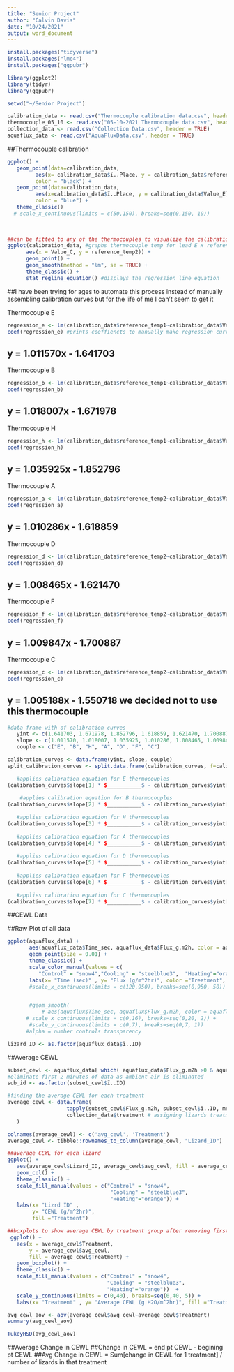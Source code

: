 ---
title: "Senior Project"
author: "Calvin Davis"
date: "10/24/2021"
output: word_document
---
```{r}
install.packages("tidyverse")
install.packages("lme4")
install.packages("ggpubr")

```

```{r}
library(ggplot2)
library(tidyr)
library(ggpubr)

setwd("~/Senior Project")
```




```{r}
calibration_data <- read.csv("Thermocouple calibration data.csv", header = TRUE)
thermocouple_05_10 <- read.csv("05-10-2021 Thermocouple data.csv", header = TRUE)
collection_data <- read.csv("Collection Data.csv", header = TRUE)
aquaflux_data <- read.csv("AquaFluxData.csv", header = TRUE)

```

##Thermocouple calibration
```{r}
ggplot() +
   geom_point(data=calibration_data, 
         aes(x= calibration_data$ï..Place, y = calibration_data$reference_temp1), 
         color = "black") +
   geom_point(data=calibration_data, 
         aes(x=calibration_data$ï..Place, y = calibration_data$Value_E), 
         color = "blue") +
   theme_classic() 
  # scale_x_continuous(limits = c(50,150), breaks=seq(0,150, 10)) 
   
   
```

```{r}
##can be fitted to any of the thermocouples to visualize the calibration curve
ggplot(calibration_data, #graphs thermocouple temp for lead E x reference thermometer temp
      aes(x = Value_C, y = reference_temp2)) +
      geom_point() +
      geom_smooth(method = "lm", se = TRUE) +
      theme_classic() +
      stat_regline_equation() #displays the regression line equation

```
##I have been trying for ages to automate this process instead of manually assembling calibration curves but for the life of me I can't seem to get it

Thermocouple E
```{r}
regression_e <- lm(calibration_data$reference_temp1~calibration_data$Value_E) #calculate regression curve
coef(regression_e) #prints coeffiencts to manually make regression curve
```
## y =  1.011570x - 1.641703


Thermocouple B
```{r}
regression_b <- lm(calibration_data$reference_temp1~calibration_data$Value_B)
coef(regression_b)
```
## y = 1.018007x - 1.671978

Thermocouple H
```{r}
regression_h <- lm(calibration_data$reference_temp1~calibration_data$Value_H)
coef(regression_h)
```
## y =  1.035925x - 1.852796

Thermocouple A
```{r}
regression_a <- lm(calibration_data$reference_temp2~calibration_data$Value_A)
coef(regression_a)
```
## y = 1.010286x - 1.618859

Thermocouple D
```{r}
regression_d <- lm(calibration_data$reference_temp2~calibration_data$Value_D)
coef(regression_d)
```
## y = 1.008465x - 1.621470

Thermocouple F
```{r}
regression_f <- lm(calibration_data$reference_temp2~calibration_data$Value_F)
coef(regression_f)
```
## y = 1.009847x - 1.700887

Thermocouple C
```{r}
regression_c <- lm(calibration_data$reference_temp2~calibration_data$Value_C)
coef(regression_c)
```
## y = 1.005188x - 1.550718     we decided not to use this thermocouple


```{r}
#data frame with of calibration curves
   yint <- c(1.641703, 1.671978, 1.852796, 1.618859, 1.621470, 1.700887, 1.550718)
   slope <- c(1.011570, 1.018007, 1.035925, 1.010286, 1.008465, 1.009847, 1.005188)
   couple <- c("E", "B", "H", "A", "D", "F", "C")

calibration_curves <- data.frame(yint, slope, couple)
split_calibration_curves <- split.data.frame(calibration_curves, f=calibration_curves$couple)

```


```{r}
   #applies calibration equation for E thermocouples
(calibration_curves$slope[1] * $___________$ - calibration_curves$yint[1]
 
    #applies calibration equation for B thermocouples
(calibration_curves$slope[2] * $___________$ - calibration_curves$yint[2]

   #applies calibration equation for H thermocouples
(calibration_curves$slope[3] * $___________$ - calibration_curves$yint[3]
   
   #applies calibration equation for A thermocouples
(calibration_curves$slope[4] * $___________$ - calibration_curves$yint[4]
   
   #applies calibration equation for D thermocouples
(calibration_curves$slope[5] * $___________$ - calibration_curves$yint[5]
   
   #applies calibration equation for F thermocouples
(calibration_curves$slope[6] * $___________$ - calibration_curves$yint[6]
   
   #applies calibration equation for C thermocouples
(calibration_curves$slope[7] * $___________$ - calibration_curves$yint[7]

```



##CEWL Data


##Raw Plot of all data
```{r}
ggplot(aquaflux_data) +
       aes(aquaflux_data$Time_sec, aquaflux_data$Flux_g.m2h, color = aquaflux_data$Treatment) +
       geom_point(size = 0.01) +
       theme_classic() +
       scale_color_manual(values = c(
          "Control" = "snow4","Cooling" = "steelblue3",  "Heating"="orange")) +
       labs(x= "Time (sec)" , y= "Flux (g/m^2hr)", color ="Treatment", se = FALSE) 
       #scale_x_continuous(limits = c(120,950), breaks=seq(0,950, 50)) 


       #geom_smooth( 
           # aes(aquaflux$Time_sec, aquaflux$Flux_g.m2h, color = aquaflux$Treatment, method = "lm")) 
      # scale_x_continuous(limits = c(0,16), breaks=seq(0,20, 2)) +
       #scale_y_continuous(limits = c(0,7), breaks=seq(0,7, 1))
      #alpha = number controls transparency
```

```{r}
lizard_ID <- as.factor(aquaflux_data$ï..ID)
```


##Average CEWL
```{r}
subset_cewl <- aquaflux_data[ which( aquaflux_data$Flux_g.m2h >0 & aquaflux_data$Time_sec >120),]
#eliminate first 2 minutes of data as ambient air is eliminated
sub_id <- as.factor(subset_cewl$ï..ID)

```

```{r}
#finding the average CEWL for each treatment
average_cewl <- data.frame(
                   tapply(subset_cewl$Flux_g.m2h, subset_cewl$ï..ID, mean), #average CEWL/ lizard
                   collection_data$treatment # assigning lizards treatment
   )

colnames(average_cewl) <- c('avg_cewl', 'Treatment')
average_cewl <- tibble::rownames_to_column(average_cewl, "Lizard_ID")
```

```{r}
##average CEWL for each lizard
ggplot() +
   aes(average_cewl$Lizard_ID, average_cewl$avg_cewl, fill = average_cewl$Treatment) +
   geom_col() +
   theme_classic() +
   scale_fill_manual(values = c("Control" = "snow4",
                                 "Cooling" = "steelblue3",  
                                 "Heating"="orange")) +
   labs(x= "Lizrd ID" , 
        y= "CEWL (g/m^2hr)", 
        fill ="Treatment") 
```

```{r}
##boxplots to show average CEWL by treatment group after removing first 2 minutes of data to account for intake of ambient air
 ggplot() +
   aes(x = average_cewl$Treatment, 
       y = average_cewl$avg_cewl, 
       fill = average_cewl$Treatment) +
   geom_boxplot() +
   theme_classic() +
   scale_fill_manual(values = c("Control" = "snow4",
                                "Cooling" = "steelblue3",  
                                "Heating"="orange"))  +
   scale_y_continuous(limits = c(0,40), breaks=seq(0,40, 5)) +
   labs(x= "Treatment" , y= "Average CEWL (g H2O/m^2hr)", fill ="Treatment") 
```

```{r}
avg_cewl_aov <- aov(average_cewl$avg_cewl~average_cewl$Treatment)
summary(avg_cewl_aov)
```
```{r}
TukeyHSD(avg_cewl_aov)
```




##Average Change in CEWL
##Change in CEWL = end pt CEWL - begining pt CEWL
##Avg Change in CEWL = Sum[change in CEWL for 1 treatment] / number of lizards in that treatment